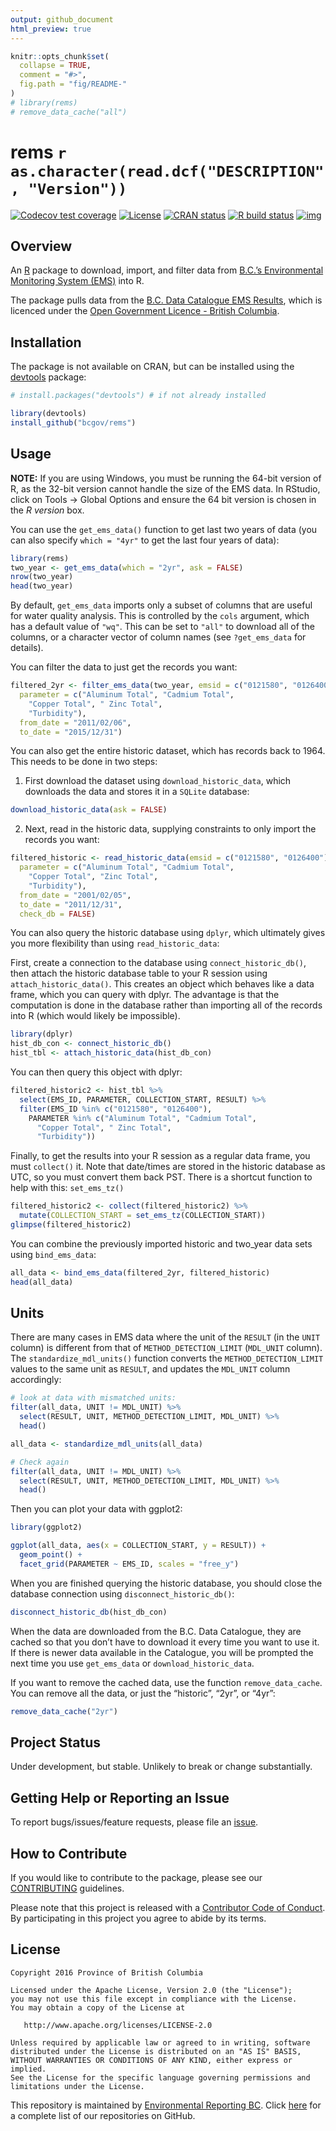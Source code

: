 ```yaml
---
output: github_document
html_preview: true
---
```


<!-- README.md is generated from README.Rmd. Please edit that file -->

```r
knitr::opts_chunk$set(
  collapse = TRUE,
  comment = "#>",
  fig.path = "fig/README-"
)
# library(rems)
# remove_data_cache("all")
```

# rems `r as.character(read.dcf("DESCRIPTION", "Version"))`

<!-- badges: start -->
[![Codecov test coverage](https://codecov.io/gh/bcgov/rems/branch/master/graph/badge.svg)](https://codecov.io/gh/bcgov/rems?branch=master)
[![License](https://img.shields.io/badge/License-Apache2.0-blue.svg)](https://opensource.org/licenses/Apache-2.0)
[![CRAN status](https://www.r-pkg.org/badges/version/rems)](https://cran.r-project.org/package=rems)
[![R build status](https://github.com/bcgov/rems/workflows/R-CMD-check/badge.svg)](https://github.com/bcgov/rems/actions)
[![img](https://img.shields.io/badge/Lifecycle-Maturing-007EC6)](https://github.com/bcgov/repomountie/blob/master/doc/lifecycle-badges.md)
<!-- badges: end -->

## Overview

An [R](https://www.r-project.org) package to download, import, and filter data from [B.C.'s Environmental Monitoring System (EMS)](http://www2.gov.bc.ca/gov/content?id=47D094EF8CF94B5A85F62F03D4956C0C) into R.

The package pulls data from the [B.C. Data Catalogue EMS Results](https://catalogue.data.gov.bc.ca/dataset/949f2233-9612-4b06-92a9-903e817da659), which is licenced under the [Open Government Licence - British Columbia](http://www2.gov.bc.ca/gov/content?id=A519A56BC2BF44E4A008B33FCF527F61).

## Installation

The package is not available on CRAN, but can be installed using
the [devtools](https://github.com/hadley/devtools) package:

```r
# install.packages("devtools") # if not already installed

library(devtools)
install_github("bcgov/rems")
```


## Usage

**NOTE:** If you are using Windows, you must be running the 64-bit version of R, as the 32-bit version cannot handle the size of the EMS data. In RStudio, click on Tools -> Global Options and ensure the 64 bit version is chosen in the *R version* box.

You can use the `get_ems_data()` function to get last two years of data (you can 
also specify `which = "4yr"` to get the last four years of data):

```r
library(rems)
two_year <- get_ems_data(which = "2yr", ask = FALSE)
nrow(two_year)
head(two_year)
```

By default, `get_ems_data` imports only a subset of columns that are useful for 
water quality analysis. This is controlled by the `cols` argument, which has a 
default value of `"wq"`. This can be set to `"all"` to download all of the columns, 
or a character vector of column names (see `?get_ems_data` for details).

You can filter the data to just get the records you want:

```r
filtered_2yr <- filter_ems_data(two_year, emsid = c("0121580", "0126400"),
  parameter = c("Aluminum Total", "Cadmium Total",
    "Copper Total", " Zinc Total",
    "Turbidity"),
  from_date = "2011/02/06",
  to_date = "2015/12/31")
```


You can also get the entire historic dataset, which has records back to 1964. This needs to be done in two steps: 

1. First download the dataset using `download_historic_data`, which downloads 
the data and stores it in a `SQLite` database:

```r
download_historic_data(ask = FALSE)
```

2. Next, read in the historic data, supplying constraints to only import the records you want:

```r
filtered_historic <- read_historic_data(emsid = c("0121580", "0126400"),
  parameter = c("Aluminum Total", "Cadmium Total",
    "Copper Total", "Zinc Total",
    "Turbidity"),
  from_date = "2001/02/05",
  to_date = "2011/12/31",
  check_db = FALSE)
```

You can also query the historic database using `dplyr`, which ultimately gives you more flexibility than using `read_historic_data`:

First, create a connection to the database using `connect_historic_db()`, then attach the historic database table to your R session using `attach_historic_data()`. This creates an object which behaves like a data frame, which you can query with dplyr.  The advantage is that the computation is done in the database rather than importing all of the records into R (which would likely be impossible).

```r
library(dplyr)
hist_db_con <- connect_historic_db()
hist_tbl <- attach_historic_data(hist_db_con)
```

You can then query this object with dplyr:

```r
filtered_historic2 <- hist_tbl %>%
  select(EMS_ID, PARAMETER, COLLECTION_START, RESULT) %>%
  filter(EMS_ID %in% c("0121580", "0126400"),
    PARAMETER %in% c("Aluminum Total", "Cadmium Total",
      "Copper Total", " Zinc Total",
      "Turbidity"))
```


Finally, to get the results into your R session as a regular data frame, you must `collect()` it. 
Note that date/times are stored in the historic database as UTC, so you must convert them back PST. There is a shortcut function to help with this: `set_ems_tz()`

```r
filtered_historic2 <- collect(filtered_historic2) %>%
  mutate(COLLECTION_START = set_ems_tz(COLLECTION_START))
glimpse(filtered_historic2)
```

You can combine the previously imported historic and two_year data sets using `bind_ems_data`:

```r
all_data <- bind_ems_data(filtered_2yr, filtered_historic)
head(all_data)
```

## Units

There are many cases in EMS data where the unit of the `RESULT` (in the `UNIT` column) is different from that of `METHOD_DETECTION_LIMIT` (`MDL_UNIT` column). The `standardize_mdl_units()` function converts the `METHOD_DETECTION_LIMIT` values to the same unit as `RESULT`, and updates the `MDL_UNIT` column accordingly:

```r
# look at data with mismatched units:
filter(all_data, UNIT != MDL_UNIT) %>% 
  select(RESULT, UNIT, METHOD_DETECTION_LIMIT, MDL_UNIT) %>% 
  head()

all_data <- standardize_mdl_units(all_data)

# Check again
filter(all_data, UNIT != MDL_UNIT) %>% 
  select(RESULT, UNIT, METHOD_DETECTION_LIMIT, MDL_UNIT) %>% 
  head()
```

Then you can plot your data with ggplot2:

```r
library(ggplot2)

ggplot(all_data, aes(x = COLLECTION_START, y = RESULT)) +
  geom_point() +
  facet_grid(PARAMETER ~ EMS_ID, scales = "free_y")
```

When you are finished querying the historic database, you should close the 
database connection using `disconnect_historic_db()`:

```r
disconnect_historic_db(hist_db_con)
```

When the data are downloaded from the B.C. Data Catalogue, they are cached so that 
you don't have to download it every time you want to use it. If there is newer 
data available in the Catalogue, you will be prompted the next time you use 
`get_ems_data` or `download_historic_data`.

If you want to remove the cached data, use the function `remove_data_cache`. You 
can remove all the data, or just the "historic", "2yr", or "4yr":

```r
remove_data_cache("2yr")
```



## Project Status

Under development, but stable. Unlikely to break or change substantially.

## Getting Help or Reporting an Issue

To report bugs/issues/feature requests, please file an 
[issue](https://github.com/bcgov/rems/issues).

## How to Contribute

If you would like to contribute to the package, please see our 
[CONTRIBUTING](CONTRIBUTING.md) guidelines.

Please note that this project is released with a [Contributor Code of Conduct](CODE_OF_CONDUCT.md). By participating in this project you agree to abide by its terms.

## License

    Copyright 2016 Province of British Columbia

    Licensed under the Apache License, Version 2.0 (the "License");
    you may not use this file except in compliance with the License.
    You may obtain a copy of the License at 

       http://www.apache.org/licenses/LICENSE-2.0

    Unless required by applicable law or agreed to in writing, software
    distributed under the License is distributed on an "AS IS" BASIS,
    WITHOUT WARRANTIES OR CONDITIONS OF ANY KIND, either express or implied.
    See the License for the specific language governing permissions and
    limitations under the License.
    
This repository is maintained by [Environmental Reporting BC](http://www2.gov.bc.ca/gov/content?id=FF80E0B985F245CEA62808414D78C41B). Click [here](https://github.com/bcgov/EnvReportBC-RepoList) for a complete list of our repositories on GitHub.
